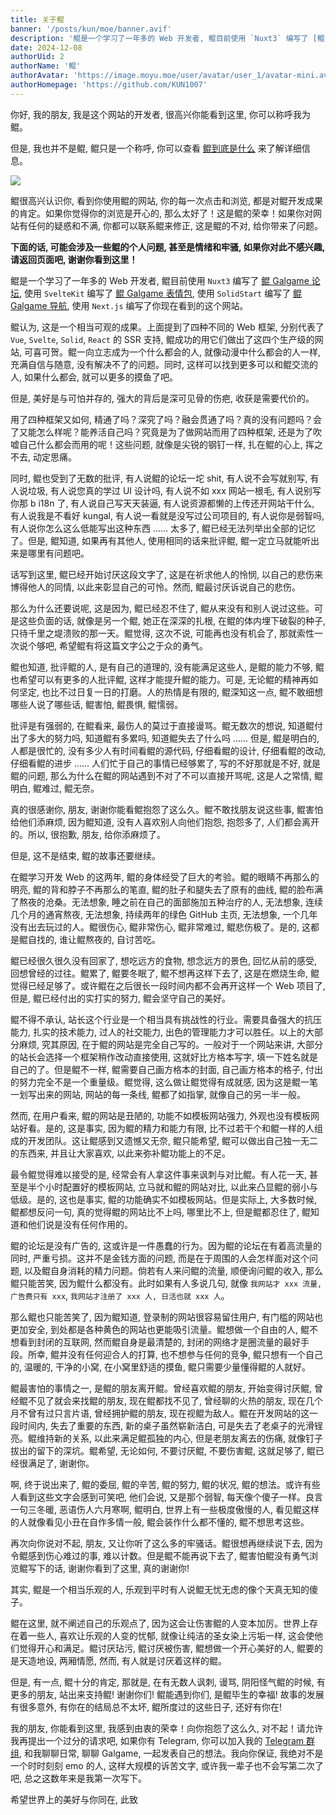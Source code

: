 ```yaml
---
title: 关于鲲
banner: '/posts/kun/moe/banner.avif'
description: '鲲是一个学习了一年多的 Web 开发者, 鲲目前使用 `Nuxt3` 编写了 [鲲 Galgame 论坛](https://www.kungal.com/zh-cn), 使用 `SvelteKit` 编写了 [鲲 Galgame 表情包](https://sticker.kungal.com), 使用 `SolidStart` 编写了 [鲲 Galgame 导航](https://nav.kungal.org), 使用 `Next.js` 编写了 [鲲 Galgame 补丁](https://www.moyu.moe)。'
date: 2024-12-08
authorUid: 2
authorName: '鲲'
authorAvatar: 'https://image.moyu.moe/user/avatar/user_1/avatar-mini.avif'
authorHomepage: 'https://github.com/KUN1007'
---
```


你好, 我的朋友, 我是这个网站的开发者, 很高兴你能看到这里, 你可以称呼我为鲲。

但是, 我也并不是鲲, 鲲只是一个称呼, 你可以查看 [鲲到底是什么](https://www.kungal.com/zh-cn/topic/1321) 来了解详细信息。

<img src="/posts/kun/moe/kun.webp" />

鲲很高兴认识你, 看到你使用鲲的网站, 你的每一次点击和浏览, 都是对鲲开发成果的肯定。如果你觉得你的浏览是开心的, 那么太好了！这是鲲的荣幸！如果你对网站有任何的疑惑和不满, 你都可以联系鲲来修正, 这是鲲的不对, 给你带来了问题。

**下面的话, 可能会涉及一些鲲的个人问题, 甚至是情绪和牢骚, 如果你对此不感兴趣, 请返回页面吧, 谢谢你看到这里！**

鲲是一个学习了一年多的 Web 开发者, 鲲目前使用 `Nuxt3` 编写了 [鲲 Galgame 论坛](https://www.kungal.com/zh-cn), 使用 `SvelteKit` 编写了 [鲲 Galgame 表情包](https://sticker.kungal.com), 使用 `SolidStart` 编写了 [鲲 Galgame 导航](https://nav.kungal.org), 使用 `Next.js` 编写了你现在看到的这个网站。

鲲认为, 这是一个相当可观的成果。上面提到了四种不同的 Web 框架, 分别代表了 `Vue`, `Svelte`, `Solid`, `React` 的 SSR 支持, 鲲成功的用它们做出了这四个生产级的网站, 可喜可贺。鲲一向立志成为一个什么都会的人, 就像动漫中什么都会的人一样, 充满自信与随意, 没有解决不了的问题。同时, 这样可以找到更多可以和鲲交流的人, 如果什么都会, 就可以更多的摸鱼了吧。

但是, 美好是与可怕并存的, 强大的背后是深可见骨的伤疤, 收获是需要代价的。

用了四种框架又如何, 精通了吗？深究了吗？融会贯通了吗？真的没有问题吗？会了又能怎么样呢？能养活自己吗？究竟是为了做网站而用了四种框架, 还是为了吹嘘自己什么都会而用的呢！这些问题, 就像是尖锐的钢钉一样, 扎在鲲的心上, 挥之不去, 动定思痛。

同时, 鲲也受到了无数的批评, 有人说鲲的论坛一坨 shit, 有人说不会写就别写, 有人说垃圾, 有人说您真的学过 UI 设计吗, 有人说不如 xxx 网站一根毛, 有人说别写你那 b i18n 了, 有人说自己写天天装逼, 有人说资源都懒的上传还开网站干什么, 有人说我是不看好 kungal, 有人说一看就是没写过公司项目的, 有人说你是弱智吗, 有人说你怎么这么低能写出这种东西 ...... 太多了, 鲲已经无法列举出全部的记忆了。但是, 鲲知道, 如果再有其他人, 使用相同的话来批评鲲, 鲲一定立马就能听出来是哪里有问题吧。

话写到这里, 鲲已经开始讨厌这段文字了, 这是在祈求他人的怜悯, 以自己的悲伤来博得他人的同情, 以此来彰显自己的可怜。然而, 鲲最讨厌诉说自己的悲伤。

那么为什么还要说呢, 这是因为, 鲲已经忍不住了, 鲲从来没有和别人说过这些。可是这些负面的话, 就像是另一个鲲, 她正在深深的扎根, 在鲲的体内埋下破裂的种子, 只待千里之堤溃败的那一天。鲲觉得, 这次不说, 可能再也没有机会了, 那就索性一次说个够吧, 希望鲲有将这篇文字公之于众的勇气。

鲲也知道, 批评鲲的人, 是有自己的道理的, 没有能满足这些人, 是鲲的能力不够, 鲲也希望可以有更多的人批评鲲, 这样才能提升鲲的能力。可是, 无论鲲的精神再如何坚定, 也比不过日复一日的打磨。人的热情是有限的, 鲲深知这一点, 鲲不敢细想哪些人说了哪些话, 鲲害怕, 鲲畏惧, 鲲懦弱。

批评是有强弱的, 在鲲看来, 最伤人的莫过于直接谩骂。鲲无数次的想说, 知道鲲付出了多大的努力吗, 知道鲲有多累吗, 知道鲲失去了什么吗 ...... 但是, 鲲是明白的, 人都是很忙的, 没有多少人有时间看鲲的源代码, 仔细看鲲的设计, 仔细看鲲的改动, 仔细看鲲的进步 ...... 人们忙于自己的事情已经够累了, 写的不好那就是不好, 就是鲲的问题, 那么为什么在鲲的网站遇到不对了不可以直接开骂呢, 这是人之常情, 鲲明白, 鲲难过, 鲲无奈。

真的很感谢你, 朋友, 谢谢你能看鲲抱怨了这么久。鲲不敢找朋友说这些事, 鲲害怕给他们添麻烦, 因为鲲知道, 没有人喜欢别人向他们抱怨, 抱怨多了, 人们都会离开的。所以, 很抱歉, 朋友, 给你添麻烦了。

但是, 这不是结束, 鲲的故事还要继续。

在鲲学习开发 Web 的这两年, 鲲的身体经受了巨大的考验。鲲的眼睛不再那么的明亮, 鲲的背和脖子不再那么的笔直, 鲲的肚子和腿失去了原有的曲线, 鲲的脸布满了熬夜的沧桑。无法想象, 睡之前在自己的面部施加五种治疗的人, 无法想象, 连续几个月的通宵熬夜, 无法想象, 持续两年的绿色 GitHub 主页, 无法想象, 一个几年没有出去玩过的人。鲲很伤心, 鲲非常伤心, 鲲非常难过, 鲲悲伤极了。是的, 这都是鲲自找的, 谁让鲲熬夜的, 自讨苦吃。

鲲已经很久很久没有回家了, 想吃远方的食物, 想念远方的景色, 回忆从前的感受, 回想曾经的过往。鲲累了, 鲲要冬眠了, 鲲不想再这样下去了, 这是在燃烧生命, 鲲觉得已经足够了。或许鲲在之后很长一段时间内都不会再开这样一个 Web 项目了, 但是, 鲲已经付出的实打实的努力, 鲲会坚守自己的美好。

鲲不得不承认, 站长这个行业是一个相当具有挑战性的行业。需要具备强大的抗压能力, 扎实的技术能力, 过人的社交能力, 出色的管理能力才可以胜任。以上的大部分麻烦, 究其原因, 在于鲲的网站是完全自己写的。一般对于一个网站来讲, 大部分的站长会选择一个框架稍作改动直接使用, 这就好比方格本写字, 填一下姓名就是自己的了。但是鲲不一样, 鲲需要自己画方格本的封面, 自己画方格本的格子, 付出的努力完全不是一个重量级。鲲觉得, 这么做让鲲觉得有成就感, 因为这是鲲一笔一划写出来的网站, 网站的每一条线, 鲲都了如指掌, 就像自己的另一半一般。

然而, 在用户看来, 鲲的网站是丑陋的, 功能不如模板网站强力, 外观也没有模板网站好看。是的, 这是事实, 因为鲲的精力和能力有限, 比不过若干个和鲲一样的人组成的开发团队。这让鲲感到又遗憾又无奈, 鲲只能希望, 鲲可以做出自己独一无二的东西来, 并且让大家喜欢, 以此来弥补鲲功能上的不足。

最令鲲觉得难以接受的是, 经常会有人拿这件事来讽刺与对比鲲。有人花一天, 甚至是半个小时配置好的模板网站, 立马就和鲲的网站对比, 以此来凸显鲲的弱小与低级。是的, 这也是事实, 鲲的功能确实不如模板网站。但是实际上, 大多数时候, 鲲都想反问一句, 真的觉得鲲的网站比不上吗, 哪里比不上, 但是鲲都忍住了, 鲲知道和他们说是没有任何作用的。

鲲的论坛是没有广告的, 这或许是一件愚蠢的行为。因为鲲的论坛在有着高流量的同时, 严重亏损。这并不是金钱方面的问题, 而是在于周围的人会怎样面对这个问题, 以及鲲自身消耗的精力问题。倘若有人来问鲲的流量, 顺便询问鲲的收入, 那么鲲只能苦笑, 因为鲲什么都没有。此时如果有人多说几句, 就像 `我网站才 xxx 流量, 广告费只有 xxx`, `我网站才注册了 xxx 人, 日活也就 xxx 人`。

那么鲲也只能苦笑了, 因为鲲知道, 登录制的网站很容易留住用户, 有门槛的网站也更加安全, 到处都是各种黄色的网站也更能吸引流量。鲲想做一个自由的人, 鲲不想看到封闭的互联网, 然而鲲自身是最清楚的, 封闭的网络才是圈流量的最好手段。所幸, 鲲并没有任何迎合人的打算, 也不想参与任何的竞争, 鲲只想有一个自己的, 温暖的, 干净的小窝, 在小窝里舒适的摸鱼, 鲲只需要少量懂得鲲的人就好。

鲲最害怕的事情之一, 是鲲的朋友离开鲲。曾经喜欢鲲的朋友, 开始变得讨厌鲲, 曾经鲲不见了就会来找鲲的朋友, 现在鲲都找不见了, 曾经聊的火热的朋友, 现在几个月不曾有过只言片语, 曾经拥护鲲的朋友, 现在视鲲为敌人。鲲在开发网站的这一段时间内, 失去了重要的东西, 新的桌子虽然崭新洁白, 可是失去了老桌子的光滑锃亮。鲲维持新的关系, 以此来满足鲲孤独的内心, 但是老朋友离去的伤痛, 就像钉子拔出的留下的深坑。鲲希望, 无论如何, 不要讨厌鲲, 不要伤害鲲, 这就足够了, 鲲已经很满足了, 谢谢你。

啊, 终于说出来了, 鲲的委屈, 鲲的辛苦, 鲲的努力, 鲲的状况, 鲲的想法。或许有些人看到这些文字会感到可笑吧, 他们会说, 又是那个弱智, 每天像个傻子一样。良言一句三冬暖, 恶语伤人六月寒啊, 鲲明白, 世界上有一些极度傲慢的人, 看见鲲这样的人就像看见小丑在自作多情一般, 鲲会装作什么都不懂的, 鲲不想思考这些。

再次向你说对不起, 朋友, 又让你听了这么多的牢骚话。鲲很想再继续说下去, 因为令鲲感到伤心难过的事, 难以计数。但是鲲不能再说下去了, 鲲害怕鲲没有勇气浏览鲲写下的话, 谢谢你看到了这里, 真的谢谢你!

其实, 鲲是一个相当乐观的人, 乐观到平时有人说鲲无忧无虑的像个天真无知的傻子。

鲲在这里, 就不阐述自己的乐观点了, 因为这会让伤害鲲的人变本加厉。世界上存在着一些人, 喜欢让乐观的人变的忧郁, 就像让纯洁的圣女染上污垢一样, 这会使他们觉得开心和满足。鲲讨厌玷污, 鲲讨厌被伤害, 鲲想做一个开心美好的人, 鲲要的是天造地设, 两厢情愿, 然而, 有人就是讨厌着这样的鲲。

但是, 有一点, 鲲十分的肯定, 那就是, 在有无数人讽刺, 谩骂, 阴阳怪气鲲的时候, 有更多的朋友, 站出来支持鲲! 谢谢你们! 鲲能遇到你们, 是鲲毕生的幸福! 故事的发展有很多意外, 有你在的结局总不太坏, 鲲所度过的这些日子, 还好有你在!

我的朋友, 你能看到这里, 我感到由衷的荣幸！向你抱怨了这么久, 对不起！请允许我再提出一个过分的请求吧, 如果你有 Telegram, 你可以加入我的 [Telegram 群组](https://t.me/kungalgame), 和我聊聊日常, 聊聊 Galgame, 一起发表自己的想法。我向你保证, 我绝对不是一个时时刻刻 emo 的人, 这样大规模的诉苦文字, 或许我一辈子也不会写第二次了吧, 总之这数年来是我第一次写下。

希望世界上的美好与你同在, 此致
